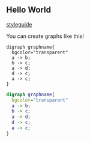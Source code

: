 

## Hello World

[styleguide](./styleguide)



You can create graphs like this!

<Flex>

```
digraph graphname{
  bgcolor="transparent"
  a -> b;
  b -> c;
  a -> d;
  d -> c;
  a -> c;
}
```


```dot
digraph graphname{
  bgcolor="transparent"
  a -> b;
  b -> c;
  a -> d;
  d -> c;
  a -> c;
}
```

</Flex>